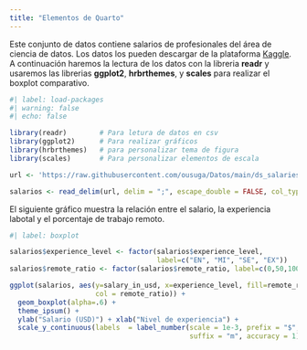 ```yaml
---
title: "Elementos de Quarto"
---
```


Este conjunto de datos contiene salarios de profesionales del área de ciencia de datos. Los datos los pueden descargar de la plataforma [Kaggle](https://www.kaggle.com/datasets/arnabchaki/data-science-salaries-2023). A continuación haremos la lectura de los datos con la libreria **readr** y usaremos las librerias **ggplot2**, **hrbrthemes**, y **scales** para realizar el boxplot comparativo.

```r
#| label: load-packages
#| warning: false
#| echo: false

library(readr)        # Para letura de datos en csv
library(ggplot2)      # Para realizar gráficos 
library(hrbrthemes)   # para personalizar tema de figura
library(scales)       # Para personalizar elementos de escala

url <- 'https://raw.githubusercontent.com/ousuga/Datos/main/ds_salaries.csv'

salarios <- read_delim(url, delim = ";", escape_double = FALSE, col_types = cols(work_year = col_character(), remote_ratio = col_character()), trim_ws = TRUE)
```

El siguiente gráfico muestra la relación entre el salario, la experiencia labotal y el porcentaje de trabajo remoto.

```r
#| label: boxplot

salarios$experience_level <- factor(salarios$experience_level, 
                                    label=c("EN", "MI", "SE", "EX"))
salarios$remote_ratio <- factor(salarios$remote_ratio, label=c(0,50,100))

ggplot(salarios, aes(y=salary_in_usd, x=experience_level, fill=remote_ratio, 
                     col = remote_ratio)) +
  geom_boxplot(alpha=.6) +
  theme_ipsum() +
  ylab("Salario (USD)") + xlab("Nivel de experiencia") + 
  scale_y_continuous(labels  = label_number(scale = 1e-3, prefix = "$", 
                                            suffix = "m", accuracy = 1)) 
```
